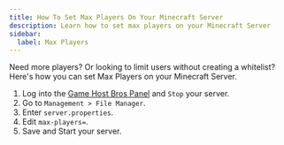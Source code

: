 ```yaml
---
title: How To Set Max Players On Your Minecraft Server
description: Learn how to set max players on your Minecraft Server
sidebar:
  label: Max Players
---
```


Need more players? Or looking to limit users without creating a whitelist? Here's how you can set Max Players on your Minecraft Server.
<Steps>
  1. Log into the [Game Host Bros Panel](https://panel.gamehostbros.com) and `Stop` your server. 
  2. Go to `Management > File Manager`.
  3. Enter `server.properties`.
  4. Edit `max-players=`.
  5. Save and Start your server.
</Steps>